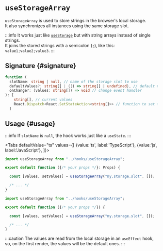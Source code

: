 # `useStorageArray`


`useStorageArray` is used to store strings in the browser's local storage.  
It also synchronizes all instances using the same storage slot.

:::info
It works just like [`useStorage`](./useStorage) but with string arrays instead of single strings.  
It joins the stored strings with a semicolon (`;`), like this: `value1;value2;value3`.
:::

## Signature {#signature}

```ts
function (
  slotName: string | null, // name of the storage slot to use
  defaultValues?: string[] | (() => string[] | undefined), // default values of the storage slot
  onChange?: (values: string[]) => void // change event handler
): [
    string[], // current values
    React.Dispatch<React.SetStateAction<string[]>> // function to set the values
  ]
```

## Usage {#usage}

:::info
If `slotName` is `null`, the hook works just like a `useState`.
:::

<Tabs defaultValue="ts"
  values={[
    {value:'ts', label:'TypeScript'},
    {value:'js', label:'JavaScript'},
  ]}>
<TabItem value="ts">

```ts
import useStorageArray from "../hooks/useStorageArray";

export default function ({/* your props */}: Props) {

  const [values, setValues] = useStorageArray("my.storage.slot", []);

  /* ... */
}
```

</TabItem>
<TabItem value="js">

```js
import useStorageArray from "../hooks/useStorageArray";

export default function ({/* your props */}) {

  const [values, setValues] = useStorageArray("my.storage.slot", []);

  /* ... */
}
```

</TabItem>
</Tabs>

:::caution
The values are read from the local storage in an `useEffect` hook, so, on the first render, the values will be the default ones.
:::
